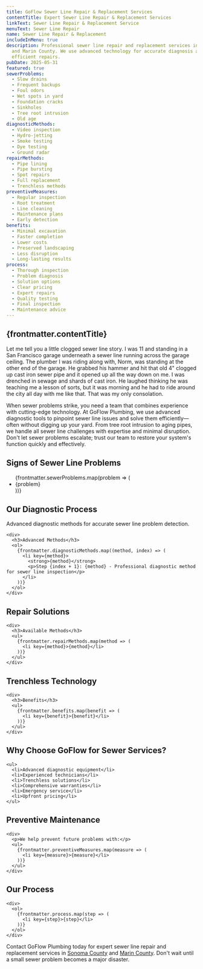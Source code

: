 ```yaml
---
title: GoFlow Sewer Line Repair & Replacement Services
contentTitle: Expert Sewer Line Repair & Replacement Services
linkText: Sewer Line Repair & Replacement Service
menuText: Sewer Line Repair
name: Sewer Line Repair & Replacement
includeInMenu: true
description: Professional sewer line repair and replacement services in Sonoma
  and Marin County. We use advanced technology for accurate diagnosis and
  efficient repairs.
pubDate: 2025-05-31
featured: true
sewerProblems:
  - Slow drains
  - Frequent backups
  - Foul odors
  - Wet spots in yard
  - Foundation cracks
  - Sinkholes
  - Tree root intrusion
  - Old age
diagnosticMethods:
  - Video inspection
  - Hydro-jetting
  - Smoke testing
  - Dye testing
  - Ground radar
repairMethods:
  - Pipe lining
  - Pipe bursting
  - Spot repairs
  - Full replacement
  - Trenchless methods
preventiveMeasures:
  - Regular inspection
  - Root treatment
  - Line cleaning
  - Maintenance plans
  - Early detection
benefits:
  - Minimal excavation
  - Faster completion
  - Lower costs
  - Preserved landscaping
  - Less disruption
  - Long-lasting results
process:
  - Thorough inspection
  - Problem diagnosis
  - Solution options
  - Clear pricing
  - Expert repairs
  - Quality testing
  - Final inspection
  - Maintenance advice
---
```


<article>
  <h1>{frontmatter.contentTitle}</h1>

  <p>
    Let me tell you a little clogged sewer line story.
    I was 11 and standing in a San Francisco garage underneath a sewer line running across the garage ceiling.
    The plumber I was riding along with, Norm, was standing at the other end of the garage.
    He grabbed his hammer and hit that old 4" clogged up cast iron sewer pipe and it opened up all the way down on me.
    I was drenched in sewage and shards of cast iron.
    He laughed thinking he was teaching me a lesson of sorts, but it was morning and he had to ride around the city all day with me like that.
    That was my only consolation.
  </p>
  <p>
    When sewer problems strike, you need a team that combines experience with cutting-edge technology.
    At GoFlow Plumbing, we use advanced diagnostic tools to pinpoint sewer line issues and solve them efficiently—often without digging up your yard.
    From tree root intrusion to aging pipes, we handle all sewer line challenges with expertise and minimal disruption. Don't let sewer problems escalate;
    trust our team to restore your system's function quickly and effectively.
  </p>

  <section>
    <h2>Signs of Sewer Line Problems</h2>
    <ul>
      {frontmatter.sewerProblems.map(problem => (
        <li key={problem}>{problem}</li>
      ))}
    </ul>
  </section>

  <section>
    <h2>Our Diagnostic Process</h2>
    <p>Advanced diagnostic methods for accurate sewer line problem detection.</p>

    <div>
      <h3>Advanced Methods</h3>
      <ol>
        {frontmatter.diagnosticMethods.map((method, index) => (
          <li key={method}>
            <strong>{method}</strong>
            <p>Step {index + 1}: {method} - Professional diagnostic method for sewer line inspection</p>
          </li>
        ))}
      </ol>
    </div>
  </section>

  <section>
    <h2>Repair Solutions</h2>

    <div>
      <h3>Available Methods</h3>
      <ul>
        {frontmatter.repairMethods.map(method => (
          <li key={method}>{method}</li>
        ))}
      </ul>
    </div>
  </section>

  <section>
    <h2>Trenchless Technology</h2>

    <div>
      <h3>Benefits</h3>
      <ul>
        {frontmatter.benefits.map(benefit => (
          <li key={benefit}>{benefit}</li>
        ))}
      </ul>
    </div>
  </section>

  <section>
    <h2>Why Choose GoFlow for Sewer Services?</h2>

    <ul>
      <li>Advanced diagnostic equipment</li>
      <li>Experienced technicians</li>
      <li>Trenchless solutions</li>
      <li>Comprehensive warranties</li>
      <li>Emergency service</li>
      <li>Upfront pricing</li>
    </ul>
  </section>

  <section>
    <h2>Preventive Maintenance</h2>

    <div>
      <p>We help prevent future problems with:</p>
      <ul>
        {frontmatter.preventiveMeasures.map(measure => (
          <li key={measure}>{measure}</li>
        ))}
      </ul>
    </div>
  </section>

  <section>
    <h2>Our Process</h2>

    <div>
      <ol>
        {frontmatter.process.map(step => (
          <li key={step}>{step}</li>
        ))}
      </ol>
    </div>
  </section>

  <section>
    <p>
      Contact GoFlow Plumbing today for expert sewer line repair and replacement services in
      <a href="/sonoma-county-plumbing/">Sonoma County</a> and <a href="/marin-county-plumbing/">Marin County</a>.
      Don't wait until a small sewer problem becomes a major disaster.
    </p>
  </section>
</article>
